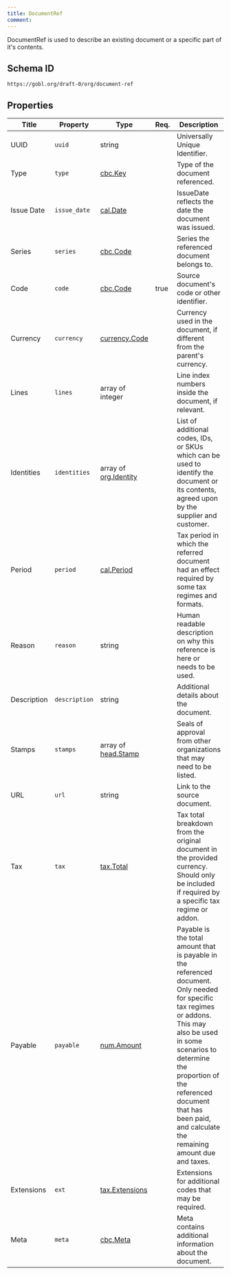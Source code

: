 ```yaml
---
title: DocumentRef
comment: 
---
```


DocumentRef is used to describe an existing document or a specific part of it's contents.

## Schema ID

`https://gobl.org/draft-0/org/document-ref`

## Properties

| Title       | Property      | Type                                           | Req. | Description                                                                                                                                                                                                                                                                                  |
|-------------|---------------|------------------------------------------------|------|----------------------------------------------------------------------------------------------------------------------------------------------------------------------------------------------------------------------------------------------------------------------------------------------|
| UUID        | `uuid`        | string                                         |      | Universally Unique Identifier.                                                                                                                                                                                                                                                               |
| Type        | `type`        | [cbc.Key](/draft-0/cbc/key)                    |      | Type of the document referenced.                                                                                                                                                                                                                                                             |
| Issue Date  | `issue_date`  | [cal.Date](/draft-0/cal/date)                  |      | IssueDate reflects the date the document was issued.                                                                                                                                                                                                                                         |
| Series      | `series`      | [cbc.Code](/draft-0/cbc/code)                  |      | Series the referenced document belongs to.                                                                                                                                                                                                                                                   |
| Code        | `code`        | [cbc.Code](/draft-0/cbc/code)                  | true | Source document's code or other identifier.                                                                                                                                                                                                                                                  |
| Currency    | `currency`    | [currency.Code](/draft-0/currency/code)        |      | Currency used in the document, if different from the parent's currency.                                                                                                                                                                                                                      |
| Lines       | `lines`       | array of integer                               |      | Line index numbers inside the document, if relevant.                                                                                                                                                                                                                                         |
| Identities  | `identities`  | array of [org.Identity](/draft-0/org/identity) |      | List of additional codes, IDs, or SKUs which can be used to identify the document or its contents, agreed upon by the supplier and customer.                                                                                                                                                 |
| Period      | `period`      | [cal.Period](/draft-0/cal/period)              |      | Tax period in which the referred document had an effect required by some tax regimes and formats.                                                                                                                                                                                            |
| Reason      | `reason`      | string                                         |      | Human readable description on why this reference is here or needs to be used.                                                                                                                                                                                                                |
| Description | `description` | string                                         |      | Additional details about the document.                                                                                                                                                                                                                                                       |
| Stamps      | `stamps`      | array of [head.Stamp](/draft-0/head/stamp)     |      | Seals of approval from other organizations that may need to be listed.                                                                                                                                                                                                                       |
| URL         | `url`         | string                                         |      | Link to the source document.                                                                                                                                                                                                                                                                 |
| Tax         | `tax`         | [tax.Total](/draft-0/tax/total)                |      | Tax total breakdown from the original document in the provided currency. Should only be included if required by a specific tax regime or addon.                                                                                                                                              |
| Payable     | `payable`     | [num.Amount](/draft-0/num/amount)              |      | Payable is the total amount that is payable in the referenced document. Only needed for specific tax regimes or addons. This may also be used in some scenarios to determine the proportion of the referenced document that has been paid, and calculate the remaining amount due and taxes. |
| Extensions  | `ext`         | [tax.Extensions](/draft-0/tax/extensions)      |      | Extensions for additional codes that may be required.                                                                                                                                                                                                                                        |
| Meta        | `meta`        | [cbc.Meta](/draft-0/cbc/meta)                  |      | Meta contains additional information about the document.                                                                                                                                                                                                                                     |

